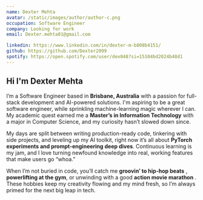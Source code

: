 ```yaml
---
name: Dexter Mehta
avatar: /static/images/author/author-c.png
occupation: Software Engineer
company: Looking for work
email: Dexter.mehta01@gmail.com

linkedin: https://www.linkedin.com/in/dexter-m-b808b4151/
github: https://github.com/Dexter2099
spotify: https://open.spotify.com/user/dex048?si=15104bd2024b48d1
---
```



## Hi <Twemoji emoji="waving hand" /> I'm Dexter Mehta

I’m a Software Engineer <Twemoji emoji="laptop" /> based in **Brisbane, Australia** <Twemoji emoji="world" /> with a passion for full-stack development and AI-powered solutions. I'm aspiring to be a great software engineer, while sprinkling machine-learning magic wherever I can. My academic quest earned me a **Master’s in Information Technology** <Twemoji emoji="grad" /> with a major in Computer Science, and my curiosity hasn’t slowed down since.

My days are split between writing production-ready code, tinkering with side projects, and leveling up my AI toolkit, right now it’s all about **PyTorch experiments and prompt-engineering deep dives**. Continuous learning is my jam, and I love turning newfound knowledge into real, working features that make users go “whoa.”

When I’m not buried in code, you’ll catch me **groovin’ to hip-hop beats** <Twemoji emoji="headphones" />, **powerlifting at the gym**, or unwinding with a good **action movie marathon** <Twemoji emoji="movie" />. These hobbies keep my creativity flowing and my mind fresh, so I’m always primed for the next big leap in tech.
